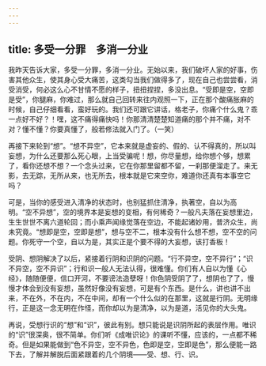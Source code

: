 ```yaml
---
---
---
```

title: 多受一分罪　多消一分业
---




我昨天告诉大家，多受一分罪，多消一分业。无始以来，我们破坏人家的好事，伤害其他众生，使其身心受大痛苦，这类勾当我们做得多了，现在自己也尝尝看，消受消受，何必这么心不甘情不愿的样子，扭扭捏捏，多没出息。“受即是空，空即是受”，你腿麻，你难过，那么就自己回转来往内观照一下，正在那个酸痛胀麻的时候，自己仔细看看，蛮好玩的。我们还可跟它讲话，格老子，你痛个什么鬼？乖一点好不好？！嘿，这不痛得痛快吗！你那清清楚楚知道痛的那个并不痛，对不对？懂不懂？你要真懂了，般若修法就入门了。（一笑）

再接下来轮到“想”。“想不异空”，它本来就是虚妄的、假的、认不得真的，所以叫妄想，为什么还要那么死心眼，上当受骗呢！想，你尽量想，给你想个够，想累了，看你还想不想？一个念头过来，它在你那里留都不留，一刹那便溜走了。来无影，去无踪，无所从来，也无所去，根本就是它来空你，难道你还真有本事空它吗？

可是，当你的感受进入清净的状态时，也别猛抓住清净，执著空，自以为高明。“空不异想”，空的境界本是妄想的变相，有何稀奇？一般凡夫落在妄想里边，生生世世不离六道轮回；而小乘声闻缘觉落在空边，不能起诸妙用，普济众生，尚未究竟。“想即是空，空即是想”，想与空不二，根本没有什么想不想，空不空的问题。你死守一个空，自以为是，其实正是个要不得的大妄想，该打香板！

受阴、想阴解决了以后，紧接着行阴和识阴的问题。“行不异空，空不异行”；“识不异空，空不异识”；行和识一般人无法认得，很难懂。你们有人自以为懂《心经》，随随便便，信口开河，不要谤法造孽呀！你色阴受阴了了，想阴也了了，慢慢才体会到没有妄想，虽然好像没有妄想，可是有个东西。是什么，讲也讲不出来，不在外，不在内，不在中间，却有一个什么似的在那里，这就是行阴。无明缘行，正是这一念无明在作怪，而你却以为是清净，以为是道，活见你的大头鬼。

再说，受想行识的“想”和“识”，彼此有别。想只能说是识阴所起的表层作用。唯识的“识”很深奥，很不简单。你们听《成唯识论》的课听不懂，应该的，一点都不稀奇。但是如果能做到“色不异空，空不异色，色即是空，空即是色”，那么便能一路下去，了解并解脱后面紧跟着的几个阴境——受、想、行、识。